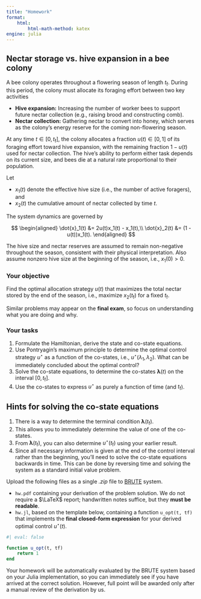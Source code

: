 ```yaml
---
title: "Homework"
format:
    html:
        html-math-method: katex
engine: julia
---
```


## Nectar storage vs. hive expansion in a bee colony

A bee colony operates throughout a flowering season of length $t_\mathrm{f}$.
During this period, the colony must allocate its foraging effort between two key activities

- **Hive expansion:** Increasing the number of worker bees to support future nectar collection (e.g., raising brood and constructing comb).
- **Nectar collection:** Gathering nectar to convert into honey, which serves as the colony's energy reserve for the coming non-flowering season.

At any time $t \in \left[0, t_\mathrm{f}\right]$, the colony allocates a fraction $u(t) \in [0, 1]$ of its foraging effort toward hive expansion, with the remaining fraction $1 - u(t)$ used for nectar collection. The hive’s ability to perform either task depends on its current size, and bees die at a natural rate proportional to their population.

Let

- $x_1(t)$ denote the effective hive size (i.e., the number of active foragers), and
- $x_2(t)$ the cumulative amount of nectar collected by time $t$.

The system dynamics are governed by

$$
\begin{aligned}
\dot{x}_1(t) &= 2u(t)x_1(t) - x_1(t),\\
\dot{x}_2(t) &= (1 - u(t))x_1(t).
\end{aligned}
$$

The hive size and nectar reserves are assumed to remain non-negative throughout the season, consistent with their physical interpretation.
Also assume nonzero hive size at the beginning of the season, i.e., $x_1(0) > 0$.

### Your objective
Find the optimal allocation strategy $u(t)$ that maximizes the total nectar stored by the end of the season, i.e., maximize $x_2(t_\mathrm{f})$ for a fixed $t_\mathrm{f}$.

::: {.callout-note} 
Similar problems may appear on the **final exam**, so focus on understanding what you are doing and why.
:::


### Your tasks
1. Formulate the Hamiltonian, derive the state and co-state equations.
2. Use Pontryagin's maximum principle to determine the optimal control strategy $u^\star$ as a function of the co-states, i.e.,  $u^\star(\lambda_1, \lambda_2)$. What can be immediately concluded about the optimal control? 
3. Solve the co-state equations, to determine the co-states $\boldsymbol{\lambda}(t)$ on the interval $[0, t_\mathrm{f}]$.
4. Use the co-states to express $u^\star$ as purely a function of time (and $t_\mathrm{f}$).

::: {.callout-tip} 
## Hints for solving the co-state equations
1. There is a way to determine the terminal condition $\boldsymbol{\lambda}(t_\mathrm{f})$.
2. This allows you to immediately determine the value of one of the co-states.
3. From $\boldsymbol{\lambda}(t_\mathrm{f})$, you can also determine $u^\star(t_\mathrm{f})$ using your earlier result.
4. Since all necessary information is given at the end of the control interval rather than the beginning, you’ll need to solve the co-state equations backwards in time. This can be done by reversing time and solving the system as a standard initial value problem.
:::

Upload the following files as a single *.zip* file to [BRUTE](https://cw.felk.cvut.cz/brute) system.

- `hw.pdf` containing your derivation of the problem solution. We do not require a $\LaTeX$ report; handwritten notes suffice, but they **must be readable**.
- `hw.jl`, based on the template below, containing a function `u_opt(t, tf)` that implements the **final closed-form expression** for your derived optimal control $u^\star(t)$. 

```julia
#| eval: false

function u_opt(t, tf)
    return 1
end
```

Your homework will be automatically evaluated by the BRUTE system based on your Julia implementation, so you can immediately see if you have arrived at the correct solution. However, full point will be awarded only after a manual review of the derivation by us.
